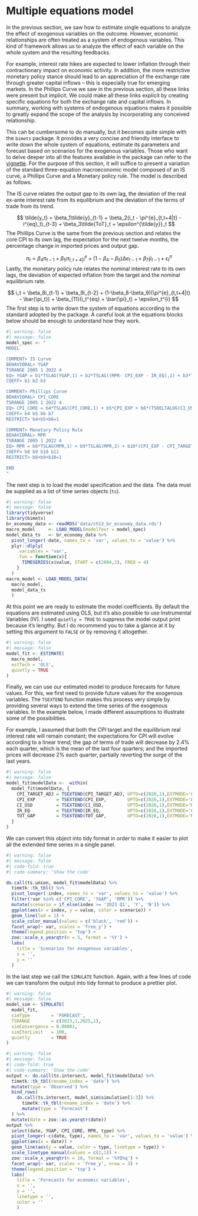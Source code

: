 # Multiple equations model

In the previous section, we saw how to estimate single equations to analyze the effect of exogenous variables on the outcome. However, economic relationships are often treated as a system of endogenous variables. This kind of framework allows us to analyze the effect of each variable on the whole system and the resulting feedbacks.

For example, interest rate hikes are expected to lower inflation through their contractionary impact on economic activity. In addition, the more restrictive monetary policy stance should lead to an appreciation of the exchange rate through greater capital inflows -- this is especially true for emerging markets. In the Phillips Curve we saw in the previous section, all these links were present but implicit. We could make all these links explicit by creating specific equations for both the exchange rate and capital inflows. In summary, working with systems of endogenous equations makes it possible to greatly expand the scope of the analysis by incorporating any conceived relationship.

This can be cumbersome to do manually, but it becomes quite simple with the `bimets` package. It provides a very concise and friendly interface to write down the whole system of equations, estimate its parameters and forecast based on scenarios for the exogenous variables. Those who want to delve deeper into all the features available in the package can refer to the [vignette](https://cran.r-project.org/web/packages/bimets/vignettes/bimets.pdf). For the purpose of this section, it will suffice to present a variation of the standard three-equation macroeconomic model composed of an IS curve, a Phillips Curve and a Monetary policy rule. The model is described as follows.

The IS curve relates the output gap to its own lag, the deviation of the real ex-ante interest rate from its equilibrium and the deviation of the terms of trade from its trend.

$$ \tilde{y_t} = \beta_1\tilde{y}_{t-1} + \beta_2(i_t - \pi^{e}_{t,t+4|t} - i^{eq}_t)_{t-3} + \beta_3\tilde{ToT}_t + \epsilon^{\tilde{y}}_t $$ The Phillips Curve is the same from the previous section and relates the core CPI to its own lag, the expectation for the next twelve months, the percentage change in imported prices and output gap.

$$ \pi_t = \beta_4\pi_{t-1} + \beta_5\pi^{e}_{t,t+4|t} + (1-\beta_4 - \beta_5)\Delta e_{t-1} + \beta_7\tilde{y}_{t-1} + \epsilon_t^{\pi} $$ Lastly, the monetary policy rule relates the nominal interest rate to its own lags, the deviation of expected inflation from the target and the nominal equilibrium rate.

$$ i_t = \beta_8i_{t-1} + \beta_9i_{t-2} + (1-\beta_8-\beta_9)(\pi^{e}_{t,t+4|t} - \bar{\pi_t}) + \beta_{11}(i_t^{eq} + \bar{\pi}_t) + \epsilon_t^{i} $$ The first step is to write down the system of equations according to the standard adopted by the package. A careful look at the equations blocks below should be enough to understand how they work.

```{r}
#| warning: false
#| message: false
model_spec <- "
MODEL

COMMENT> IS Curve
BEHAVIORAL> YGAP
TSRANGE 2005 1 2022 4
EQ> YGAP = b1*TSLAG(YGAP,1) + b2*TSLAG((MPR- CPI_EXP - IR_EQ),1) + b3*TOT_GAP
COEFF> b1 b2 b3

COMMENT> Phillips Curve
BEHAVIORAL> CPI_CORE
TSRANGE 2005 1 2022 4
EQ> CPI_CORE = b4*TSLAG(CPI_CORE,1) + b5*CPI_EXP + b6*(TSDELTALOG(CI_USD)) + b7*TSLAG(YGAP,1)
COEFF> b4 b5 b6 b7
RESTRICT> b4+b5+b6=1

COMMENT> Monetary Policy Rule
BEHAVIORAL> MPR
TSRANGE 2005 1 2022 4
EQ> MPR = b8*TSLAG(MPR,1) + b9*TSLAG(MPR,2) + b10*(CPI_EXP - CPI_TARGET_ADJ) + b11*(IR_EQ + CPI_TARGET_ADJ)
COEFF> b8 b9 b10 b11
RESTRICT> b8+b9+b10=1

END
"
```

The next step is to load the model specification and the data. The data must be supplied as a list of time series objects (`ts`).

```{r}
#| warning: false
#| message: false
library(tidyverse)
library(bimets)
br_economy_data <- readRDS('data/ch13_br_economy_data.rds') 
macro_model     <- LOAD_MODEL(modelText = model_spec)
model_data_ts   <- br_economy_data %>% 
  pivot_longer(-date, names_to = 'var', values_to = 'value') %>% 
  plyr::dlply(
    .variables = 'var', 
    .fun = function(x){
      TIMESERIES(x$value, START = c(2004,1), FREQ = 4)
    }
  )
macro_model <- LOAD_MODEL_DATA(
  macro_model, 
  model_data_ts
  )
```

At this point we are ready to estimate the model coefficients. By default the equations are estimated using OLS, but it's also possible to use Instrumental Variables (IV). I used `quietly = TRUE` to suppress the model output print because it's lengthy. But I do recommend you to take a glance at it by setting this argument to `FALSE` or by removing it altogether.

```{r}
#| warning: false
#| message: false
model_fit <- ESTIMATE(
  macro_model, 
  estTech = 'OLS',
  quietly = TRUE
)
```

Finally, we can use our estimated model to produce forecasts for future values. For this, we first need to provide future values for the exogenous variables. The `TSEXTEND` function makes this process very simple by providing several ways to extend the time series of the exogenous variables. In the example below, I made different assumptions to illustrate some of the possibilities.

For example, I assumed that both the CPI target and the equilibrium real interest rate will remain constant; the expectations for CPI will evolve according to a linear trend; the gap of terms of trade will decrease by 2.4% each quarter, which is the mean of the last four quarters; and the imported prices will decrease 2% each quarter, partially reverting the surge of the last years.

```{r}
#| warning: false
#| message: false
model_fit$modelData <-  within(
  model_fit$modelData, {
    CPI_TARGET_ADJ = TSEXTEND(CPI_TARGET_ADJ, UPTO=c(2026,1),EXTMODE='CONSTANT')
    CPI_EXP        = TSEXTEND(CPI_EXP,        UPTO=c(2026,1),EXTMODE='LINEAR')
    CI_USD         = TSEXTEND(CI_USD,         UPTO=c(2026,1),EXTMODE='MYRATE', FACTOR = (1-0.02))
    IR_EQ          = TSEXTEND(IR_EQ,          UPTO=c(2026,1),EXTMODE='CONSTANT')
    TOT_GAP        = TSEXTEND(TOT_GAP,        UPTO=c(2026,1),EXTMODE='MYCONST', FACTOR = -2.4)
  }
)
```

We can convert this object into tidy format in order to make it easier to plot all the extended time series in a single panel.

```{r}
#| warning: false
#| message: false
#| code-fold: true
#| code-summary: 'Show the code'

do.call(ts.union, model_fit$modelData) %>%
  timetk::tk_tbl() %>% 
  pivot_longer(-index, names_to = 'var', values_to = 'value') %>% 
  filter(!var %in% c('CPI_CORE', 'YGAP', 'MPR')) %>%
  mutate(scenario = if_else(index >= '2023 Q1', 'Y', 'N')) %>% 
  ggplot(aes(x = index, y = value, color = scenario)) +
  geom_line(lwd = 1) +
  scale_color_manual(values = c('black', 'red')) +
  facet_wrap(~ var, scales = 'free_y') +
  theme(legend.position = 'top') +
  zoo::scale_x_yearqtr(n = 5, format = '%Y') +
  labs(
    title = 'Scenarios for exogenous variables',
    x = '',
    y = ''
  )
```

In the last step we call the `SIMULATE` function. Again, with a few lines of code we can transform the output into tidy format to produce a prettier plot.

```{r}
#| warning: false
#| message: false
model_sim <- SIMULATE(
  model_fit,
  simType        = 'FORECAST',
  TSRANGE        = c(2023,1,2025,1),
  simConvergence = 0.00001,
  simIterLimit   = 100,
  quietly        = TRUE
)
```

```{r}
#| warning: false
#| message: false
#| code-fold: true
#| code-summary: 'Show the code'
output <- do.call(ts.intersect, model_fit$modelData) %>% 
  timetk::tk_tbl(rename_index = 'date') %>% 
  mutate(type = 'Observed') %>% 
  bind_rows(
    do.call(ts.intersect, model_sim$simulation[1:3]) %>% 
      timetk::tk_tbl(rename_index = 'date') %>% 
      mutate(type = 'Forecast')
  ) %>% 
  mutate(date = zoo::as.yearqtr(date))
output %>% 
  select(date, YGAP, CPI_CORE, MPR, type) %>% 
  pivot_longer(-c(date, type), names_to = 'var', values_to = 'value') %>% 
  ggplot(aes(x = date)) +
  geom_line(aes(y = value, color = type, linetype = type)) +
  scale_linetype_manual(values = c(2,1)) +
  zoo::scale_x_yearqtr(n = 10, format = '%YQ%q') +
  facet_wrap(~ var, scales = 'free_y', nrow = 3) +
  theme(legend.position = 'top') +
  labs(
    title = 'Forecasts for economic variables',
    x = '',
    y = '',
    linetype = '',
    color = ''
    )
```
